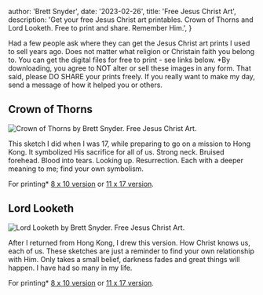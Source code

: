 
  author: 'Brett Snyder',
  date: '2023-02-26',
  title: 'Free Jesus Christ Art',
  description:
    'Get your free Jesus Christ art printables. Crown of Thorns and Lord Looketh. Free to print and share. Remember Him.',
}


Had a few people ask where they can get the Jesus Christ art prints I used to sell years ago. Does not matter what religion or Christain faith you belong to. You can get the digital files for free to print - see links below. \*By downloading, you agree to NOT alter or sell these images in any form. That said, please DO SHARE your prints freely. If you really want to make my day, send a message of how it helped you or&nbsp;others.

## Crown of Thorns

<Image
  src={crownThorns}
  alt="Crown of Thorns by Brett Snyder. Free Jesus Christ Art."
  title="Crown of Thorns by Brett Snyder"
/>

This sketch I did when I was 17, while preparing to go on a mission to Hong Kong. It symbolized His sacrifice for all of us. Strong neck. Bruised forehead. Blood into tears. Looking up. Resurrection. Each with a deeper meaning to me; find your own symbolism.

For printing\* <a href="https://cms.brettsnyder.me/wp-content/uploads/2023/02/Crown-of-Thorns-8x10-1-scaled.jpg" target="prints">8 x 10 version</a> or <a href="https://cms.brettsnyder.me/wp-content/uploads/2023/02/Crown-of-Thorns-11x17-1-scaled.jpg" target="prints">11 x 17 version</a>.

## Lord Looketh

<Image
  src={lordLooketh}
  alt="Lord Looketh by Brett Snyder. Free Jesus Christ Art."
  title="Lord Looketh by Brett Snyder"
/>

After I returned from Hong Kong, I drew this version. How Christ knows us, each of us. These sketches are just a reminder to find your own relationship with Him. Only takes a small belief, darkness fades and great things will happen. I have had so many in my&nbsp;life.

For printing\* <a href="https://cms.brettsnyder.me/wp-content/uploads/2023/02/Lord-Looketh-8x10-1-scaled.jpg" target="prints">8 x 10 version</a> or <a href="https://cms.brettsnyder.me/wp-content/uploads/2023/02/Lord-Looketh-11x17-1-scaled.jpg" target="prints">11 x 17 version</a>.

